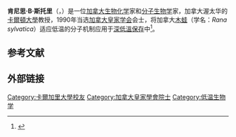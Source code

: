 {{Infobox scientist
|name              = Kenneth Storey
|honorific_suffix  = {{post-nominals|country=CAN|FRSC}}
|image             = Kenneth Storey in his lab.jpg
|caption           =
|birth_name        = Kenneth Bruce Storey
|birth_date        = {{birth date and age|1949|10|23}}
|birth_place       = 加拿大[[艾伯塔省|艾伯塔省]][[Taber,_Alberta|Taber]]
|death_date        =
|death_place       =
|residence         = 加拿大[[安大略省|安大略省]][[渥太华|渥太华]]
|citizenship       = [[加拿大|加拿大]]
|nationality       =
|ethnicity         =
|fields            = 分子[[生理学|生理学]]<br />[[生物化学|生物化学]]
|workplaces        = 加拿大[[卡爾頓大學|卡爾頓大學]]
|alma_mater        = 
|doctoral_advisor  = [[Peter_Hochachka|Peter Hochachka]]
|academic_advisors =
|notable_students  = 
|known_for         =
|author_abbrev_bot =
|author_abbrev_zoo =
|influences        =
|influenced        =
|awards            = [[加拿大皇家学会|加拿大皇家学会]]会士 {{small|(1990)}}<br>[[Flavelle_Medal|Flavelle Medal]]  {{small|(2010)}}<br>[https://www.csz-scz.ca/awards/fej-fry Fry Medal]  {{small|(2011)}}<br>[https://www.societyforcryobiology.org/fellows Cryo-Fellow]  {{small|(2012)}}
|religion          =
|signature         =
|footnotes         =
}}
'''肯尼思·B·斯托里'''（{{lang-en|Kenneth B. Storey}}，{{bd|1949年|10月23日|}}）是一位[[加拿大|加拿大]][[生物化学|生物化学]]家和[[分子生物学|分子生物学]]家，加拿大渥太华的[[卡爾頓大學|卡爾頓大學]]教授，1990年当选[[加拿大皇家学会|加拿大皇家学会]]会士，将加拿大[[木蛙|木蛙]]（学名：''Rana sylvatica''）适应低温的分子机制应用于[[深低溫保存|深低溫保存]]中<ref>{{cite web
|url=https://www.pbs.org/safarchive/3_ask/archive/bio/74_kstorey_bio.html
|title=Kenneth Storey Bio
|work=Ask the Scientists
|publisher=[[Public_Broadcasting_Service|PBS]]
|access-date=2021-02-17
|archive-date=2012-11-12
|archive-url=https://web.archive.org/web/20121112161622/http://www.pbs.org/safarchive/3_ask/archive/bio/74_kstorey_bio.html
|dead-url=no
}}</ref>。

== 参考文献 ==
{{reflist|2}}

==外部链接==
{{Authority control}}

{{DEFAULTSORT:Storey, Kenneth B.}}

[[Category:卡爾加里大學校友|Category:卡爾加里大學校友]]
[[Category:加拿大皇家學會院士|Category:加拿大皇家學會院士]]
[[Category:低温生物学|Category:低温生物学]]